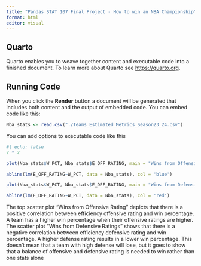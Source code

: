 ```yaml
---
title: "Pandas STAT 107 Final Project - How to win an NBA Championship"
format: html
editor: visual
---
```


## Quarto

Quarto enables you to weave together content and executable code into a finished document. To learn more about Quarto see <https://quarto.org>.

## Running Code

When you click the **Render** button a document will be generated that includes both content and the output of embedded code. You can embed code like this:

```r
Nba_stats <- read.csv("./Teams_Estimated_Metrics_Season23_24.csv")
```

You can add options to executable code like this

```r
#| echo: false
2 * 2
```
```r
plot(Nba_stats$W_PCT, Nba_stats$E_OFF_RATING, main = "Wins from Offensive Ratings", xlab = "Win Percentage", ylab = "Efficiency Offensive Rating", pch = 19)

abline(lm(E_OFF_RATING~W_PCT, data = Nba_stats), col = 'blue')
```
```r
plot(Nba_stats$W_PCT, Nba_stats$E_DEF_RATING, main = "Wins from Defensive Ratings", xlab = "Win Percentage", ylab = "Efficiency Defensive Rating", pch = 18)

abline(lm(E_DEF_RATING~W_PCT, data = Nba_stats), col = 'red')
```
The top scatter plot "Wins from Offensive Rating" depicts that there is a positive correlation between efficiency offensive rating and win percentage. A team has a higher win percentage when their offensive ratings are higher.     The scatter plot "Wins from Defensive Ratings" shows that there is a negative correlation between efficiency defensive rating and win percentage. A higher defense rating results in a lower win percentage. This doesn't mean that a team with high defense will lose, but it goes to show that a balance of offensive and defensive rating is needed to win rather than one stats alone
